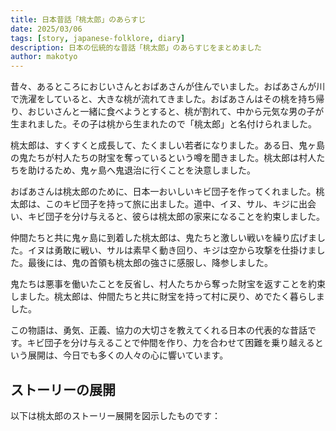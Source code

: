 ```yaml
---
title: 日本昔話「桃太郎」のあらすじ
date: 2025/03/06
tags: [story, japanese-folklore, diary]
description: 日本の伝統的な昔話「桃太郎」のあらすじをまとめました
author: makotyo
---
```



昔々、あるところにおじいさんとおばあさんが住んでいました。おばあさんが川で洗濯をしていると、大きな桃が流れてきました。おばあさんはその桃を持ち帰り、おじいさんと一緒に食べようとすると、桃が割れて、中から元気な男の子が生まれました。その子は桃から生まれたので「桃太郎」と名付けられました。

桃太郎は、すくすくと成長して、たくましい若者になりました。ある日、鬼ヶ島の鬼たちが村人たちの財宝を奪っているという噂を聞きました。桃太郎は村人たちを助けるため、鬼ヶ島へ鬼退治に行くことを決意しました。

おばあさんは桃太郎のために、日本一おいしいキビ団子を作ってくれました。桃太郎は、このキビ団子を持って旅に出ました。道中、イヌ、サル、キジに出会い、キビ団子を分け与えると、彼らは桃太郎の家来になることを約束しました。

仲間たちと共に鬼ヶ島に到着した桃太郎は、鬼たちと激しい戦いを繰り広げました。イヌは勇敢に戦い、サルは素早く動き回り、キジは空から攻撃を仕掛けました。最後には、鬼の首領も桃太郎の強さに感服し、降参しました。

鬼たちは悪事を働いたことを反省し、村人たちから奪った財宝を返すことを約束しました。桃太郎は、仲間たちと共に財宝を持って村に戻り、めでたく暮らしました。

この物語は、勇気、正義、協力の大切さを教えてくれる日本の代表的な昔話です。キビ団子を分け与えることで仲間を作り、力を合わせて困難を乗り越えるという展開は、今日でも多くの人々の心に響いています。

## ストーリーの展開

以下は桃太郎のストーリー展開を図示したものです：

<MomotaroStoryFlow />